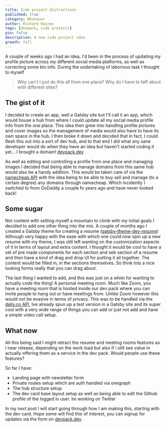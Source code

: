 ```yaml
---
title: Side project distractions
published: true
category: Whatever
author: Richard Haines
tags: [devpack, side projects]
pin: false
description: A new side project idea
growth: full
---
```


A couple of weeks ago I had an idea, I'd been in the process of updating my profile picture across my different social
media platforms, as well as correcting some bio info. During the undertaking of laborious task I thought to myself

> Why can't I just do this all from one place? Why do I have to faff about with different sites?

## The gist of it

I decided to create an app, well a Gatsby site but I'll call it an app, which would house a hub from where I could
update all my social media profile info from the one place. This idea then grew into handling profile pictures and cover
images so the management of media would also have to have its own space in the hub. I then broke it down and decided
that in fact, I could flesh this out into a sort of dev hub, and to that end I did what any sane developer would do when
they have an idea but haven't started coding it yet....I brought a domain! [devpack.dev](https://www.devpack.dev/)

As well as editing and controlling a profile from one place and managing images I decided that being able to manage
domains from this same hub would also be a handy addition. This would be taken care of via the [namecheap API](https://www.namecheap.com/support/api/intro/) with the idea being to be able to buy sell and manage (to a certain degree) any domains through namecheap. Which incidently I switched to from GoDaddy a couple fo years ago and have never looked back!

## Some sugar

Not content with setting myself a mountain to climb with my initial goals I decided to add one other thing into the mix. A couple of months ago I created a Gatsby theme for creating a resume ([gatsby-theme-dev-resume](https://www.npmjs.com/package/gatsby-theme-dev-resume)) Although very happy with the ease with which one could now spin up a new resume with my theme, I was still left wanting on the customization aspects of it in terms of layout and extra content. I thought it would be cool to have a set of pre made components for each section and seb section of a resume and then have a kind of drag and drop UI for putting it all together. The content would be filled in, in the sections themselves. So think lots a nice looking forms really that you can drag about.

The last thing I wanted to add, and this was just on a whim for wanting to actually code the thing! A personal meeting room. Much like Zoom, you have a meeting room that is hosted inside our dev pack where you can invite people to hang out or have meetings from. Unlike Zoom however this would not be evasive in terms of privacy. This was to be handled via the [daily.co API](https://docs.daily.co/docs), Ive already spun up a test version in a Gatsby site and its super cool with a very wide range of things you can add or just not add and have a simple video call setup.

## What now

All this being said I might retract the resume and meeting rooms features as I near release, depending on the work load but also if i still see value in actually offering them as a service in the dev pack. Would people use these features?

So far I have:

- Landing page with newsletter form
- Private routes setup which are auth handled via onegraph
- The hub structure setup
- The dev card base layout setup as well as being able to edit the Github profile of the logged in user. Im working on Twitter

In my next post I will start going through how I am making this, starting with the dev card. Hope some will find this of interest, you can signup for updates via the form on [devpack.dev](https://www.devpack.dev/).
